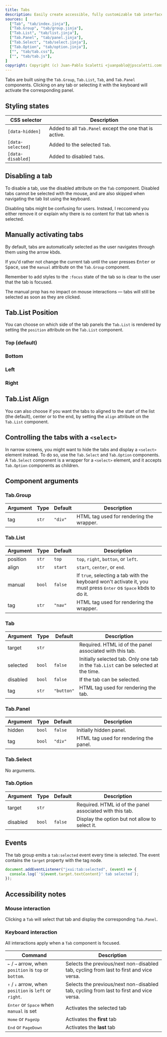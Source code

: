 ```yaml
---
title: Tabs
description: Easily create accessible, fully customizable tab interfaces, with robust focus management and keyboard navigation support.
sources: [
  ["Tab", "tab/index.jinja"],
  ["Tab.Group", "tab/group.jinja"],
  ["Tab.List", "tab/list.jinja"],
  ["Tab.Panel", "tab/panel.jinja"],
  ["Tab.Select", "tab/select.jinja"],
  ["Tab.Option", "tab/option.jinja"],
  ["", "tab/tab.css"],
  ["", "tab/tab.js"],
]
copyright: Copyright (c) Juan-Pablo Scaletti <juanpablo@jpscaletti.com>
---
```


<Example name="ex.Tabs" />

Tabs are built using the `Tab.Group`, `Tab.List`, `Tab`, and `Tab.Panel` components. Clicking on any tab or selecting it with the keyboard will activate the corresponding panel.


## Styling states

| CSS selector     | Description
| ---------------  | --------------
| `[data-hidden]`     | Added to all `Tab.Panel` except the one that is active.
| `[data-selected]`   | Added to the selected `Tab`.
| `[data-disabled]`   | Added to disabled `Tab`s.


## Disabling a tab

To disable a tab, use the disabled attribute on the `Tab` component. Disabled tabs cannot be selected with the mouse, and are also skipped when navigating the tab list using the keyboard.

<Callout type="warning">
Disabling tabs might be confusing for users. Instead, I reccomend you either remove it or explain why there is no content for that tab when is selected.
</Callout>


## Manually activating tabs

By default, tabs are automatically selected as the user navigates through them using the arrow kbds.

If you'd rather not change the current tab until the user presses <kbd>Enter</kbd> or <kbd>Space</kbd>, use the `manual` attribute on the `Tab.Group` component.

Remember to add styles to the `:focus` state of the tab so is clear to the user that the tab is focused.

<Example name="ex.TabsManual" />

The manual prop has no impact on mouse interactions — tabs will still be selected as soon as they are clicked.


## Tab.List Position

You can choose on which side of the tab panels the `Tab.List` is rendered by setting the `position` attribute on the `Tab.List` component.

### Top (default)

<Example name="ex.TabsPositionTop" />

### Bottom

<Example name="ex.TabsPositionBottom" />


### Left

<Example name="ex.TabsPositionLeft" />


### Right

<Example name="ex.TabsPositionRight" />

## Tab.List Align

You can also choose if you want the tabs to aligned to the start of the list (the default), center or to the end, by setting the `align` attribute on the `Tab.List` component.

<Example name="ex.TabsAlign" />


## Controlling the tabs with a `<select>`

In narrow screens, you might want to hide the tabs and display a `<select>` element instead. To do so, use the `Tab.Select` and `Tab.Option` components.
A `Tab.Select` component is a wrapper for a `<select>` element, and it accepts `Tab.Option` components as children.

<Example name="ex.TabsSelect" />

## Component arguments

### Tab.Group

| Argument    | Type     | Default    | Description
| ----------- | -------- | ---------- | --------------
| tag         | `str`    | `"div"`    | HTML tag used for rendering the wrapper.

### Tab.List

| Argument    | Type     | Default    | Description
| ----------- | -------- | ---------- | --------------
| position    | `str`   | `top`    | `top`, `right`, `botton`, or `left`.
| align    | `str`   | `start`    | `start`, `center`, or `end`.
| manual      | `bool`   | `false`    | If `true`, selecting a tab with the keyboard won't activate it, you must press <kbd>Enter</kbd> os <kbd>Space</kbd> kbds to do it.
| tag         | `str`    | `"nav"`    | HTML tag used for rendering the wrapper.


### Tab

| Argument    | Type     | Default    | Description
| ----------- | -------- | ---------- | --------------
| target      | `str`    |            | Required. HTML id of the panel associated with this tab.
| selected    | `bool`   | `false`    | Initially selected tab. Only one tab in the `Tab.List` can be selected at the time.
| disabled    | `bool`   | `false`    | If the tab can be selected.
| tag         | `str`    | `"button"` | HTML tag used for rendering the tab.

### Tab.Panel

| Argument    | Type     | Default    | Description
| ----------- | -------- | ---------- | --------------
| hidden      | `bool`   | `false`    | Initially hidden panel.
| tag         | `bool`   | `"div"`    | HTML tag used for rendering the panel.


### Tab.Select

No arguments.


### Tab.Option

| Argument    | Type     | Default    | Description
| ----------- | -------- | ---------- | --------------
| target      | `str`    |            | Required. HTML id of the panel associated with this tab.
| disabled    | `bool`   | `false`    | Display the option but not allow to select it.


## Events

The tab group emits a `tab:selected` event every time is selected. The event contains the `target` property with the tag node.

```js
document.addEventListener("jxui:tab:selected", (event) => {
  console.log(`'${event.target.textContent}' tab selected`);
});
```


## Accessibility notes

### Mouse interaction

Clicking a `Tab` will select that tab and display the corresponding `Tab.Panel`.

### Keyboard interaction

All interactions apply when a `Tab` component is focused.

| Command                                                                                           | Description
| -------------------------------------------------------------------------------------             | -----------
| <kbd title="arrow left">←</kbd> / <kbd title="arrow right">→</kbd> arrow, when `position` is `top` or `bottom`.                     | Selects the previous/next non-disabled tab, cycling from last to first and vice versa.
| <kbd title="arrow up">↑</kbd> / <kbd title="arrow down">↓</kbd> arrow, when `position` is `left` or `right`. | Selects the previous/next non-disabled tab, cycling from last to first and vice versa.
| <kbd>Enter</kbd> or <kbd>Space</kbd> when `manual` is set                                         | Activates the selected tab
| <kbd>Home</kbd> or <kbd>PageUp</kbd>                                                              | Activates the **first** tab
| <kbd>End</kbd> or <kbd>PageDown</kbd>                                                             | Activates the **last** tab

<Sources />
